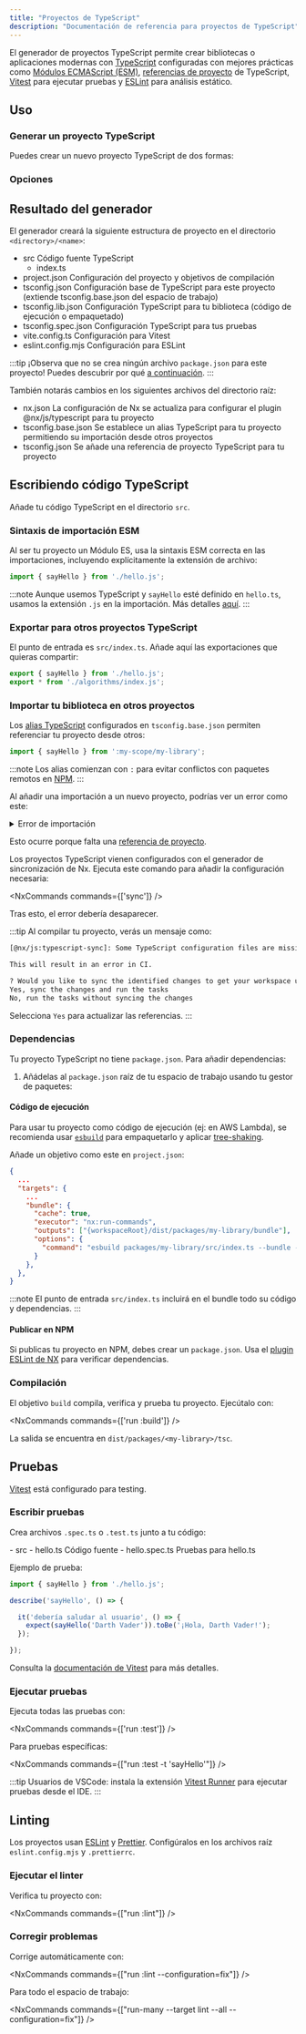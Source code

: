 ```yaml
---
title: "Proyectos de TypeScript"
description: "Documentación de referencia para proyectos de TypeScript"
---
```





El generador de proyectos TypeScript permite crear bibliotecas o aplicaciones modernas con [TypeScript](https://www.typescriptlang.org/) configuradas con mejores prácticas como [Módulos ECMAScript (ESM)](https://www.typescriptlang.org/docs/handbook/modules/reference.html), [referencias de proyecto](https://www.typescriptlang.org/docs/handbook/project-references.html) de TypeScript, [Vitest](https://vitest.dev/) para ejecutar pruebas y [ESLint](https://eslint.org/) para análisis estático.

## Uso

### Generar un proyecto TypeScript

Puedes crear un nuevo proyecto TypeScript de dos formas:

<RunGenerator generator="ts#project" />

### Opciones

<GeneratorParameters schema={schema} />

## Resultado del generador

El generador creará la siguiente estructura de proyecto en el directorio `<directory>/<name>`:

<FileTree>

  - src Código fuente TypeScript
    - index.ts
  - project.json Configuración del proyecto y objetivos de compilación
  - tsconfig.json Configuración base de TypeScript para este proyecto (extiende tsconfig.base.json del espacio de trabajo)
  - tsconfig.lib.json Configuración TypeScript para tu biblioteca (código de ejecución o empaquetado)
  - tsconfig.spec.json Configuración TypeScript para tus pruebas
  - vite.config.ts Configuración para Vitest
  - eslint.config.mjs Configuración para ESLint

</FileTree>

:::tip
¡Observa que no se crea ningún archivo `package.json` para este proyecto! Puedes descubrir por qué [a continuación](#dependencies).
:::

También notarás cambios en los siguientes archivos del directorio raíz:

<FileTree>

  - nx.json La configuración de Nx se actualiza para configurar el plugin @nx/js/typescript para tu proyecto
  - tsconfig.base.json Se establece un alias TypeScript para tu proyecto permitiendo su importación desde otros proyectos
  - tsconfig.json Se añade una referencia de proyecto TypeScript para tu proyecto

</FileTree>

## Escribiendo código TypeScript

Añade tu código TypeScript en el directorio `src`.

### Sintaxis de importación ESM

Al ser tu proyecto un Módulo ES, usa la sintaxis ESM correcta en las importaciones, incluyendo explícitamente la extensión de archivo:

```ts title="index.ts" ".js"
import { sayHello } from './hello.js';
```

:::note
Aunque usemos TypeScript y `sayHello` esté definido en `hello.ts`, usamos la extensión `.js` en la importación. Más detalles [aquí](https://www.typescriptlang.org/docs/handbook/modules/reference.html).
:::

### Exportar para otros proyectos TypeScript

El punto de entrada es `src/index.ts`. Añade aquí las exportaciones que quieras compartir:

```ts title="src/index.ts"
export { sayHello } from './hello.js';
export * from './algorithms/index.js';
```

### Importar tu biblioteca en otros proyectos

Los [alias TypeScript](https://www.typescriptlang.org/docs/handbook/modules/reference.html#paths) configurados en `tsconfig.base.json` permiten referenciar tu proyecto desde otros:

```ts title="packages/my-other-project/src/index.ts"
import { sayHello } from ':my-scope/my-library';
```

:::note
Los alias comienzan con `:` para evitar conflictos con paquetes remotos en [NPM](https://www.npmjs.com/).
:::

Al añadir una importación a un nuevo proyecto, podrías ver un error como este:

<details>
<summary>Error de importación</summary>

```bash wrap
File '/path/to/my/workspace/packages/my-library/src/index.ts' is not under 'rootDir' '/path/to/my/workspace/packages/my-consumer'. 'rootDir' is expected to contain all source files.
  File is ECMAScript module because '/path/to/my/workspace/package.json' has field "type" with value "module" ts(6059)
File '/path/to/my/workspace/packages/my-library/src/index.ts' is not listed within the file list of project '/path/to/my/workspace/packages/my-consumer/tsconfig.lib.json'. Projects must list all files or use an 'include' pattern.
  File is ECMAScript module because '/path/to/my/workspace/package.json' has field "type" with value "module" ts(6307)
```

</details>

Esto ocurre porque falta una [referencia de proyecto](https://www.typescriptlang.org/docs/handbook/project-references.html).

Los proyectos TypeScript vienen configurados con el generador de sincronización de Nx. Ejecuta este comando para añadir la configuración necesaria:

<NxCommands commands={['sync']} />

Tras esto, el error debería desaparecer.

:::tip
Al compilar tu proyecto, verás un mensaje como:

```bash wrap
[@nx/js:typescript-sync]: Some TypeScript configuration files are missing project references to the projects they depend on or contain outdated project references.

This will result in an error in CI.

? Would you like to sync the identified changes to get your workspace up to date?
Yes, sync the changes and run the tasks
No, run the tasks without syncing the changes
```

Selecciona `Yes` para actualizar las referencias.
:::

### Dependencias

Tu proyecto TypeScript no tiene `package.json`. Para añadir dependencias:

1. Añádelas al `package.json` raíz de tu espacio de trabajo usando tu gestor de paquetes:

<InstallCommand pkg="some-npm-package" />

#### Código de ejecución

Para usar tu proyecto como código de ejecución (ej: en AWS Lambda), se recomienda usar [`esbuild`](https://esbuild.github.io/) para empaquetarlo y aplicar [tree-shaking](https://esbuild.github.io/api/#tree-shaking).

Añade un objetivo como este en `project.json`:

```json
{
  ...
  "targets": {
    ...
    "bundle": {
      "cache": true,
      "executor": "nx:run-commands",
      "outputs": ["{workspaceRoot}/dist/packages/my-library/bundle"],
      "options": {
        "command": "esbuild packages/my-library/src/index.ts --bundle --outfile=dist/packages/my-library/bundle/index.js --platform=node --format=cjs"
      }
    },
  },
}
```

:::note
El punto de entrada `src/index.ts` incluirá en el bundle todo su código y dependencias.
:::

#### Publicar en NPM

Si publicas tu proyecto en NPM, debes crear un `package.json`. Usa el [plugin ESLint de NX](https://nx.dev/nx-api/eslint-plugin/documents/dependency-checks) para verificar dependencias.

### Compilación

El objetivo `build` compila, verifica y prueba tu proyecto. Ejecútalo con:

<NxCommands commands={['run <project-name>:build']} />

La salida se encuentra en `dist/packages/<my-library>/tsc`.

## Pruebas

[Vitest](https://vitest.dev/) está configurado para testing.

### Escribir pruebas

Crea archivos `.spec.ts` o `.test.ts` junto a tu código:

<FileTree>
  - src
    - hello.ts Código fuente
    - hello.spec.ts Pruebas para hello.ts
</FileTree>

Ejemplo de prueba:

```ts title="hello.spec.ts"
import { sayHello } from './hello.js';

describe('sayHello', () => {

  it('debería saludar al usuario', () => {
    expect(sayHello('Darth Vader')).toBe('¡Hola, Darth Vader!');
  });

});
```

Consulta la [documentación de Vitest](https://vitest.dev/guide/#writing-tests) para más detalles.

### Ejecutar pruebas

Ejecuta todas las pruebas con:

<NxCommands commands={['run <project-name>:test']} />

Para pruebas específicas:

<NxCommands commands={["run <project-name>:test -t 'sayHello'"]} />

:::tip
Usuarios de VSCode: instala la extensión [Vitest Runner](https://marketplace.visualstudio.com/items?itemName=rluvaton.vscode-vitest) para ejecutar pruebas desde el IDE.
:::

## Linting

Los proyectos usan [ESLint](https://eslint.org/) y [Prettier](https://prettier.io/). Configúralos en los archivos raíz `eslint.config.mjs` y `.prettierrc`.

### Ejecutar el linter

Verifica tu proyecto con:

<NxCommands commands={["run <project-name>:lint"]} />

### Corregir problemas

Corrige automáticamente con:

<NxCommands commands={["run <project-name>:lint --configuration=fix"]} />

Para todo el espacio de trabajo:

<NxCommands commands={["run-many --target lint --all --configuration=fix"]} />